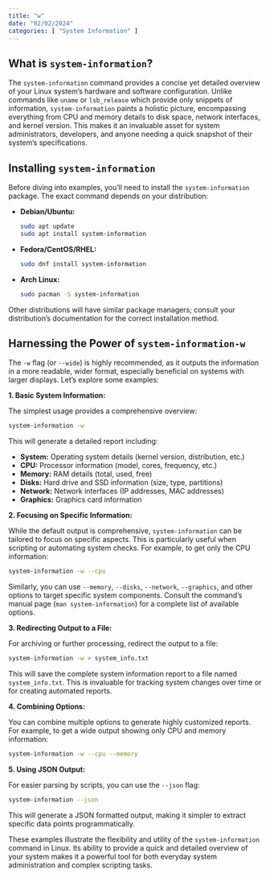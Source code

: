 ```yaml
---
title: "w"
date: "02/02/2024"
categories: [ "System Information" ]
---
```

## What is `system-information`?

The `system-information` command provides a concise yet detailed overview of your Linux system's hardware and software configuration. Unlike commands like `uname` or `lsb_release` which provide only snippets of information, `system-information` paints a holistic picture, encompassing everything from CPU and memory details to disk space, network interfaces, and kernel version. This makes it an invaluable asset for system administrators, developers, and anyone needing a quick snapshot of their system's specifications.


## Installing `system-information`

Before diving into examples, you'll need to install the `system-information` package. The exact command depends on your distribution:

* **Debian/Ubuntu:**
  ```bash
  sudo apt update
  sudo apt install system-information
  ```

* **Fedora/CentOS/RHEL:**
  ```bash
  sudo dnf install system-information
  ```

* **Arch Linux:**
  ```bash
  sudo pacman -S system-information
  ```

Other distributions will have similar package managers; consult your distribution's documentation for the correct installation method.


##  Harnessing the Power of `system-information-w`

The `-w` flag (or `--wide`) is highly recommended, as it outputs the information in a more readable, wider format, especially beneficial on systems with larger displays.  Let's explore some examples:

**1. Basic System Information:**

The simplest usage provides a comprehensive overview:

```bash
system-information -w
```

This will generate a detailed report including:

* **System:** Operating system details (kernel version, distribution, etc.)
* **CPU:** Processor information (model, cores, frequency, etc.)
* **Memory:** RAM details (total, used, free)
* **Disks:** Hard drive and SSD information (size, type, partitions)
* **Network:** Network interfaces (IP addresses, MAC addresses)
* **Graphics:** Graphics card information


**2.  Focusing on Specific Information:**

While the default output is comprehensive, `system-information` can be tailored to focus on specific aspects.  This is particularly useful when scripting or automating system checks.  For example, to get only the CPU information:


```bash
system-information -w --cpu
```

Similarly, you can use `--memory`, `--disks`, `--network`, `--graphics`, and other options to target specific system components. Consult the command's manual page (`man system-information`) for a complete list of available options.


**3. Redirecting Output to a File:**

For archiving or further processing, redirect the output to a file:

```bash
system-information -w > system_info.txt
```

This will save the complete system information report to a file named `system_info.txt`.  This is invaluable for tracking system changes over time or for creating automated reports.


**4. Combining Options:**

You can combine multiple options to generate highly customized reports.  For example, to get a wide output showing only CPU and memory information:

```bash
system-information -w --cpu --memory
```


**5. Using JSON Output:**

For easier parsing by scripts, you can use the `--json` flag:


```bash
system-information --json
```

This will generate a JSON formatted output, making it simpler to extract specific data points programmatically.


These examples illustrate the flexibility and utility of the `system-information` command in Linux.  Its ability to provide a quick and detailed overview of your system makes it a powerful tool for both everyday system administration and complex scripting tasks.

